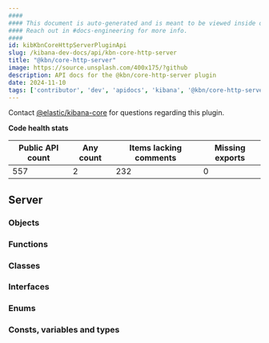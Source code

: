 ```yaml
---
####
#### This document is auto-generated and is meant to be viewed inside our experimental, new docs system.
#### Reach out in #docs-engineering for more info.
####
id: kibKbnCoreHttpServerPluginApi
slug: /kibana-dev-docs/api/kbn-core-http-server
title: "@kbn/core-http-server"
image: https://source.unsplash.com/400x175/?github
description: API docs for the @kbn/core-http-server plugin
date: 2024-11-10
tags: ['contributor', 'dev', 'apidocs', 'kibana', '@kbn/core-http-server']
---
```




Contact [@elastic/kibana-core](https://github.com/orgs/elastic/teams/kibana-core) for questions regarding this plugin.

**Code health stats**

| Public API count  | Any count | Items lacking comments | Missing exports |
|-------------------|-----------|------------------------|-----------------|
| 557 | 2 | 232 | 0 |

## Server

### Objects
<DocDefinitionList data={kbnCoreHttpServerObj.server.objects}/>

### Functions
<DocDefinitionList data={kbnCoreHttpServerObj.server.functions}/>

### Classes
<DocDefinitionList data={kbnCoreHttpServerObj.server.classes}/>

### Interfaces
<DocDefinitionList data={kbnCoreHttpServerObj.server.interfaces}/>

### Enums
<DocDefinitionList data={kbnCoreHttpServerObj.server.enums}/>

### Consts, variables and types
<DocDefinitionList data={kbnCoreHttpServerObj.server.misc}/>

